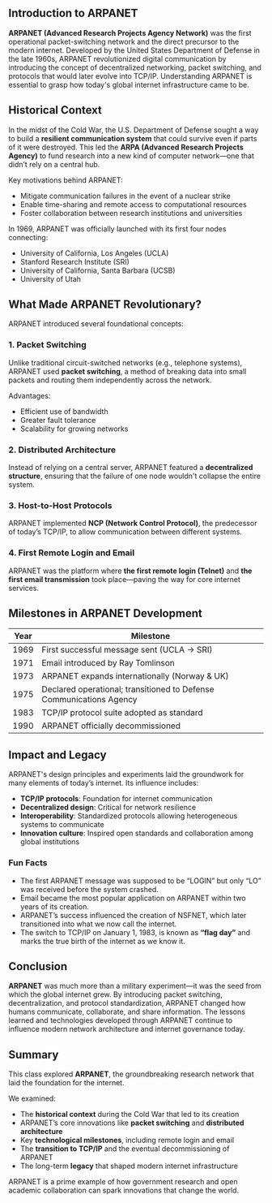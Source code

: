 ## Introduction to ARPANET

<ResponsiveIframe
  src="https://drive.google.com/file/d/17eFAEqG7FXkRAGDpu5EDn4ApnzZpSHYj/preview"
  title="Introduction to ARPANET"
/>

**ARPANET (Advanced Research Projects Agency Network)** was the first operational packet-switching network and the direct precursor to the modern internet. Developed by the United States Department of Defense in the late 1960s, ARPANET revolutionized digital communication by introducing the concept of decentralized networking, packet switching, and protocols that would later evolve into TCP/IP. Understanding ARPANET is essential to grasp how today's global internet infrastructure came to be.

## Historical Context

In the midst of the Cold War, the U.S. Department of Defense sought a way to build a **resilient communication system** that could survive even if parts of it were destroyed. This led the **ARPA (Advanced Research Projects Agency)** to fund research into a new kind of computer network—one that didn’t rely on a central hub.

Key motivations behind ARPANET:

- Mitigate communication failures in the event of a nuclear strike
- Enable time-sharing and remote access to computational resources
- Foster collaboration between research institutions and universities

In 1969, ARPANET was officially launched with its first four nodes connecting:

- University of California, Los Angeles (UCLA)
- Stanford Research Institute (SRI)
- University of California, Santa Barbara (UCSB)
- University of Utah

## What Made ARPANET Revolutionary?

ARPANET introduced several foundational concepts:

### 1. Packet Switching

Unlike traditional circuit-switched networks (e.g., telephone systems), ARPANET used **packet switching**, a method of breaking data into small packets and routing them independently across the network.

Advantages:

- Efficient use of bandwidth
- Greater fault tolerance
- Scalability for growing networks

### 2. Distributed Architecture

Instead of relying on a central server, ARPANET featured a **decentralized structure**, ensuring that the failure of one node wouldn't collapse the entire system.

### 3. Host-to-Host Protocols

ARPANET implemented **NCP (Network Control Protocol)**, the predecessor of today’s TCP/IP, to allow communication between different systems.

### 4. First Remote Login and Email

ARPANET was the platform where **the first remote login (Telnet)** and **the first email transmission** took place—paving the way for core internet services.

## Milestones in ARPANET Development

| Year | Milestone                                                           |
| ---- | ------------------------------------------------------------------- |
| 1969 | First successful message sent (UCLA → SRI)                          |
| 1971 | Email introduced by Ray Tomlinson                                   |
| 1973 | ARPANET expands internationally (Norway & UK)                       |
| 1975 | Declared operational; transitioned to Defense Communications Agency |
| 1983 | TCP/IP protocol suite adopted as standard                           |
| 1990 | ARPANET officially decommissioned                                   |

## Impact and Legacy

ARPANET's design principles and experiments laid the groundwork for many elements of today’s internet. Its influence includes:

- **TCP/IP protocols**: Foundation for internet communication
- **Decentralized design**: Critical for network resilience
- **Interoperability**: Standardized protocols allowing heterogeneous systems to communicate
- **Innovation culture**: Inspired open standards and collaboration among global institutions

### Fun Facts

- The first ARPANET message was supposed to be “LOGIN” but only “LO” was received before the system crashed.
- Email became the most popular application on ARPANET within two years of its creation.
- ARPANET’s success influenced the creation of NSFNET, which later transitioned into what we now call the internet.
- The switch to TCP/IP on January 1, 1983, is known as **“flag day”** and marks the true birth of the internet as we know it.

## Conclusion

**ARPANET** was much more than a military experiment—it was the seed from which the global internet grew. By introducing packet switching, decentralization, and protocol standardization, ARPANET changed how humans communicate, collaborate, and share information. The lessons learned and technologies developed through ARPANET continue to influence modern network architecture and internet governance today.

## Summary

This class explored **ARPANET**, the groundbreaking research network that laid the foundation for the internet.

We examined:

- The **historical context** during the Cold War that led to its creation
- ARPANET’s core innovations like **packet switching** and **distributed architecture**
- Key **technological milestones**, including remote login and email
- The **transition to TCP/IP** and the eventual decommissioning of ARPANET
- The long-term **legacy** that shaped modern internet infrastructure

ARPANET is a prime example of how government research and open academic collaboration can spark innovations that change the world.
